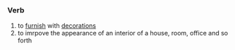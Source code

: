 =={{en}}==
===Verb===
# to [[furnish]] with [[decorations]]
# to imrpove the appearance of an interior of a house, room, office and so forth